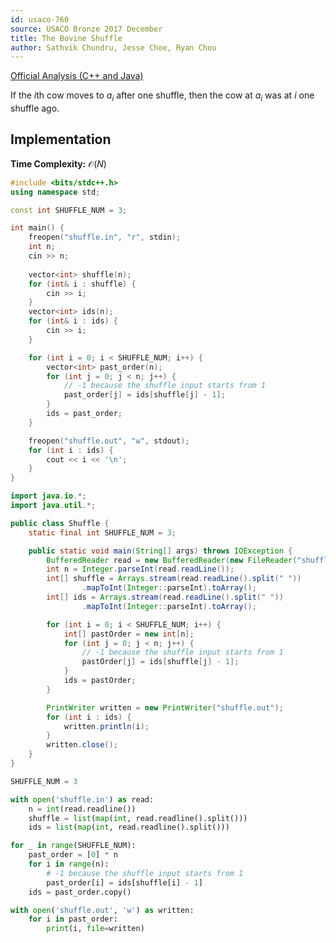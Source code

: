 ```yaml
---
id: usaco-760
source: USACO Bronze 2017 December
title: The Bovine Shuffle
author: Sathvik Chundru, Jesse Choe, Ryan Chou
---
```


[Official Analysis (C++ and Java)](http://www.usaco.org/current/data/sol_shuffle_bronze_dec17.html)

If the $i$th cow moves to $a_i$ after one shuffle, then the cow at $a_i$ was at $i$ one shuffle ago.

## Implementation

**Time Complexity:** $\mathcal{O}(N)$

<LanguageSection>
<CPPSection>

```cpp
#include <bits/stdc++.h>
using namespace std;

const int SHUFFLE_NUM = 3;

int main() {
	freopen("shuffle.in", "r", stdin);
	int n;
	cin >> n;
	
	vector<int> shuffle(n);
	for (int& i : shuffle) {
		cin >> i;
	}
	vector<int> ids(n);
	for (int& i : ids) {
		cin >> i;
	}

	for (int i = 0; i < SHUFFLE_NUM; i++) {
		vector<int> past_order(n);
		for (int j = 0; j < n; j++) {
			// -1 because the shuffle input starts from 1
			past_order[j] = ids[shuffle[j] - 1];
		}
		ids = past_order;
	}

	freopen("shuffle.out", "w", stdout);
	for (int i : ids) {
		cout << i << '\n';
	}
}
```

</CPPSection>
<JavaSection>

```java
import java.io.*;
import java.util.*;

public class Shuffle {
    static final int SHUFFLE_NUM = 3;

    public static void main(String[] args) throws IOException {
        BufferedReader read = new BufferedReader(new FileReader("shuffle.in"));
        int n = Integer.parseInt(read.readLine());
        int[] shuffle = Arrays.stream(read.readLine().split(" "))
                .mapToInt(Integer::parseInt).toArray();
        int[] ids = Arrays.stream(read.readLine().split(" "))
                .mapToInt(Integer::parseInt).toArray();

        for (int i = 0; i < SHUFFLE_NUM; i++) {
            int[] pastOrder = new int[n];
            for (int j = 0; j < n; j++) {
                // -1 because the shuffle input starts from 1
                pastOrder[j] = ids[shuffle[j] - 1];
            }
            ids = pastOrder;
        }

        PrintWriter written = new PrintWriter("shuffle.out");
        for (int i : ids) {
            written.println(i);
        }
        written.close();
    }
}
```

</JavaSection>
<PySection>

```py
SHUFFLE_NUM = 3

with open('shuffle.in') as read:
    n = int(read.readline())
    shuffle = list(map(int, read.readline().split()))
    ids = list(map(int, read.readline().split()))

for _ in range(SHUFFLE_NUM):
    past_order = [0] * n
    for i in range(n):
        # -1 because the shuffle input starts from 1
        past_order[i] = ids[shuffle[i] - 1]
    ids = past_order.copy()

with open('shuffle.out', 'w') as written:
    for i in past_order:
        print(i, file=written)
```

</PySection>
</LanguageSection>
